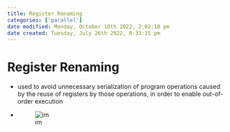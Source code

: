 ```yaml
---
title: Register Renaming
categories: ['parallel']
date modified: Monday, October 10th 2022, 2:02:18 pm
date created: Tuesday, July 26th 2022, 8:33:15 pm
---
```


# Register Renaming
- used to avoid unnecessary serialization of program operations caused by the reuse of registers by those operations, in order to enable out-of-order execution
- ![im](images/Pasted%20image%2020220506153159.png)




